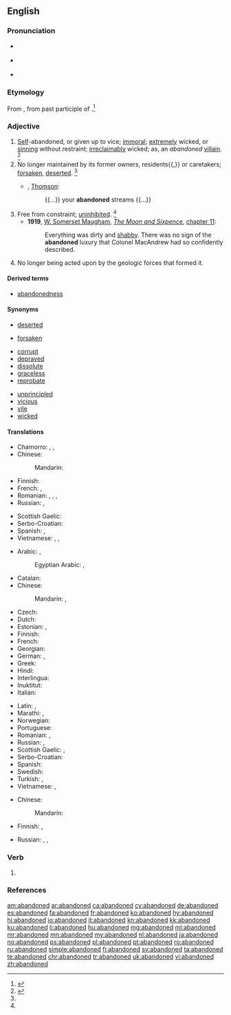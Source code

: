 ==English==

===Pronunciation===
* {{a|RP}} {{IPA|/əˈbæn.dn̩d/|lang=en}}
* {{a|GenAm}} {{IPA|/əˈbæn.dn̩d/|lang=en}}
* {{audio|en-us-abandoned.ogg|Audio (US)|lang=en}}

===Etymology===
From {{term|abandon|lang=en}}, from {{etyl|fr|en}} {{term|abandonne|abandonné|immoral|lang=fr}} past participle of {{term|abandonner|lang=fr}}.<ref>{{R:CDOE|page=2}}</ref>

===Adjective===
{{en-adj}}

# [[self|Self]]-abandoned, or given up to vice; [[immoral]]; [[extremely]] wicked, or [[sinning]] without restraint; [[irreclaimably]] wicked; as, an ''abandoned'' [[villain]]. {{defdate|First attested from 1350 to 1470}}<ref name =SOED>{{R:SOED5|page=2}}</ref>
# No longer maintained by its former owners, residents{{,}} or caretakers; [[forsaken]], [[deserted]]. {{defdate|Late 15th century}}<ref name =SOED/>
#* {{rfdate}}, [[Thomson]]:
#*: {{...}} your '''abandoned''' streams {{...}}
# Free from constraint; [[uninhibited]]. {{defdate|Late 17th century}}<ref name =SOED/>
#* '''1919''', [[w:William Somerset Maugham|W. Somerset Maugham]], ''[[w:The Moon and Sixpence|The Moon and Sixpence]]'', [[s:The Moon and Sixpence/Chapter XI|chapter 11]]:
#*: Everything was dirty and [[shabby]]. There was no sign of the '''abandoned''' luxury that Colonel MacAndrew had so confidently described. 
# {{context|geology|lang=en}} No longer being acted upon by the geologic forces that formed it.

====Derived terms====
* [[abandonedness]]

====Synonyms====
{{rel-top|forsaken, deserted}}
* [[deserted]]
{{rel-mid}}
* [[forsaken]]
{{rel-bottom}}

{{rel-top|self-abandoned, wicked, given up to vice etc.}}
* [[corrupt]]
* [[depraved]]
* [[dissolute]]
* [[graceless]]
* [[reprobate]]
{{rel-mid}}
* [[unprincipled]]
* [[vicious]]
* [[vile]]
* [[wicked]]
{{rel-bottom}}

====Translations====
{{trans-top|wicked, self-abandoned, given to sin}}
* Chamorro: {{t|ch|maabandona}}, {{t|ch|madingo}}, {{t|ch|mayute}}
* Chinese:
*: Mandarin: {{t+|cmn|放荡|sc=Hani}}
* Finnish:  {{t|fi|paatunut}}
* French: {{t+|fr|dévergondé|m}}, {{t+|fr|dévergondée|f}}
* Romanian: {{t+|ro|vicios|m}}, {{t|ro|desfrânat|m|n}}, {{t+|ro|imoral|m|n}}, {{t+|ro|nerușinat|m|n}}
* Russian: {{t+|ru|падший|tr=pádšij}}, {{t+|ru|распутный|tr=raspútnyj}}
{{trans-mid}}
* Scottish Gaelic: {{t|gd|meallta}}
* Serbo-Croatian: {{t|sh|запуштен|m|tr=zapušten|sc=Cyrl}}
* Spanish: {{t+|es|desenfrenado}}, {{t+|es|desinhibido}}
* Vietnamese: {{t+|vi|phóng đãng}}, {{t+|vi|truỵ lạc}}, {{t+|vi|trụy lạc}}
{{trans-bottom}}

{{trans-top|no longer maintained, forsaken, deserted}}
* Arabic: {{t|ar|مهجور|m|tr=mahjūrr|sc=Arab}}, {{t|ar|متروك|m|tr=matrūk|sc=Arab}}
*: Egyptian Arabic: {{t|arz|متساب|m|tr=metsāb|sc=Arab}}, {{t|arz|مهجور|m|tr=mahgūrr|sc=Arab}}
* Catalan: {{t+|ca|abandonat}}
* Chinese:
*: Mandarin: {{t|cmn|遗弃的|sc=Hani}}, {{t|cmn|抛弃的|sc=Hani}}
* Czech: {{t|cs|opuštěný}}
* Dutch: {{t+|nl|verlaten}}
* Estonian: {{t|et|maha jäetud}}, {{t|et|hüljatud}}
* Finnish: {{t|fi|hylätty}}
* French: {{t+|fr|abandonné}}
* Georgian: {{t|ka|მიტოვებული|sc=Geor}}
* German: {{t+|de|verlassen}}, {{t|de|herrenlos}}
* Greek: {{t+|el|εγκαταλελειμμένος}}
* Hindi: {{t|hi|परित्यक्त|m|tr=parityakt|sc=Deva}}
* Interlingua: {{t|ia|abandonate}}
* Inuktitut: {{t|iu|hingitaq}}
* Italian: {{t+|it|abbandonato}}
{{trans-mid}}
* Latin: {{t|la|derelictus}}, {{t|la|desertus}}
* Marathi: {{t|mr|त्यक्त}}, {{t|mr|परित्यक्त}}
* Norwegian: {{t|no|løssluppen}}
* Portuguese: {{t+|pt|abandonado}}
* Romanian: {{t+|ro|abandonat|m}}, {{t+|ro|părăsit|m|n}}
* Russian: {{t+|ru|заброшенный|tr=zabróšennyj}}, {{t+|ru|покинутый|tr=pokínutyj}}
* Scottish Gaelic: {{t|gd|trèigte}}, {{t-check|gd|fàg|alt=air fhàgail}} {{attention|gd|2=was "[[fàg|air fhàgail]]" - assumed inflected form or vocalised spelling; please verify if linking is acceptable. see [[User:Kephir/gadgets/xte#Translation_fixing]]}}
* Serbo-Croatian: {{t|sh|напуштен|m|tr=napušten|sc=Cyrl}}
* Spanish: {{t+|es|abandonado}}
* Swedish: {{t+|sv|övergiven}}
* Turkish: {{t|tr|terk edilmiş}}, {{t+|tr|metruk}}
* Vietnamese: {{t-check|vi|[[bị]] [[bỏ rơi]]}} {{attention|vi|2=was "[[bị]] [[bỏ rơi]]" - assumed sum-of-parts; if an idiom, remove the wikilinks to the individual words. see [[User:Kephir/gadgets/xte#Translation_fixing]]}}, {{t-check|vi|ruồng bỏ|alt=bị ruồng bỏ}} {{attention|vi|2=was "bị [[ruồng bỏ]]" - assumed inflected form or vocalised spelling; please verify if linking is acceptable. see [[User:Kephir/gadgets/xte#Translation_fixing]]}}
{{trans-bottom}}

{{trans-top|free from constraint, uninhibited}}
* Chinese:
*: Mandarin: {{t+|cmn|不羁|sc=Hani}}
* Finnish: {{t|fi|pidäkkeetön}}, {{t|fi|rajaton}}
{{trans-mid}}
* Russian: {{t+|ru|несдержанный|m|tr=nesdéržannyj|sc=Cyrl}}, {{t+|ru|необузданный|m|tr=neobúzdannyj|sc=Cyrl}}, {{t+|ru|безудержный|m|tr=bezúderžnyj|sc=Cyrl}}
{{trans-bottom}}

{{trans-top|geology: no longer being acted upon by the geologic forces that formed it}}
{{trans-mid}}
{{trans-bottom}}

===Verb===
{{head|en}}

# {{en-past of|abandon}}

===References===
<references/>

[[am:abandoned]]
[[ar:abandoned]]
[[ca:abandoned]]
[[cy:abandoned]]
[[de:abandoned]]
[[es:abandoned]]
[[fa:abandoned]]
[[fr:abandoned]]
[[ko:abandoned]]
[[hy:abandoned]]
[[hi:abandoned]]
[[io:abandoned]]
[[it:abandoned]]
[[kn:abandoned]]
[[kk:abandoned]]
[[ku:abandoned]]
[[li:abandoned]]
[[hu:abandoned]]
[[mg:abandoned]]
[[ml:abandoned]]
[[mr:abandoned]]
[[mn:abandoned]]
[[my:abandoned]]
[[nl:abandoned]]
[[ja:abandoned]]
[[no:abandoned]]
[[ps:abandoned]]
[[pl:abandoned]]
[[pt:abandoned]]
[[ro:abandoned]]
[[ru:abandoned]]
[[simple:abandoned]]
[[fi:abandoned]]
[[sv:abandoned]]
[[ta:abandoned]]
[[te:abandoned]]
[[chr:abandoned]]
[[tr:abandoned]]
[[uk:abandoned]]
[[vi:abandoned]]
[[zh:abandoned]]